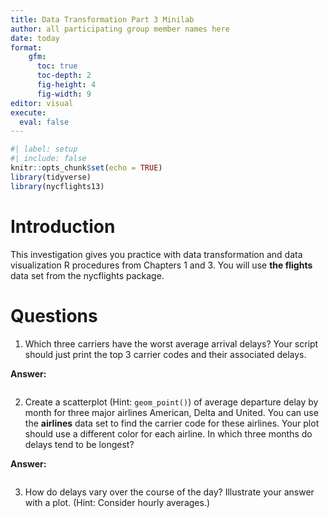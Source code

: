 ```yaml
---
title: Data Transformation Part 3 Minilab
author: all participating group member names here
date: today
format: 
    gfm: 
      toc: true
      toc-depth: 2
      fig-height: 4
      fig-width: 9
editor: visual
execute: 
  eval: false
---
```


```r
#| label: setup
#| include: false
knitr::opts_chunk$set(echo = TRUE)
library(tidyverse)
library(nycflights13)

```

# Introduction

This investigation gives you practice with data transformation and data visualization R procedures from Chapters 1 and 3. You will use **the flights** data set from the nycflights package.

# Questions

1.  Which three carriers have the worst average arrival delays? Your script should just print the top 3 carrier codes and their associated delays.

**Answer:**

```r

```

2.  Create a scatterplot (Hint: `geom_point()`) of average departure delay by month for three major airlines American, Delta and United. You can use the **airlines** data set to find the carrier code for these airlines. Your plot should use a different color for each airline. In which three months do delays tend to be longest?

**Answer:**

```r

```

3.  How do delays vary over the course of the day? Illustrate your answer with a plot. (Hint: Consider hourly averages.)

```r

```
